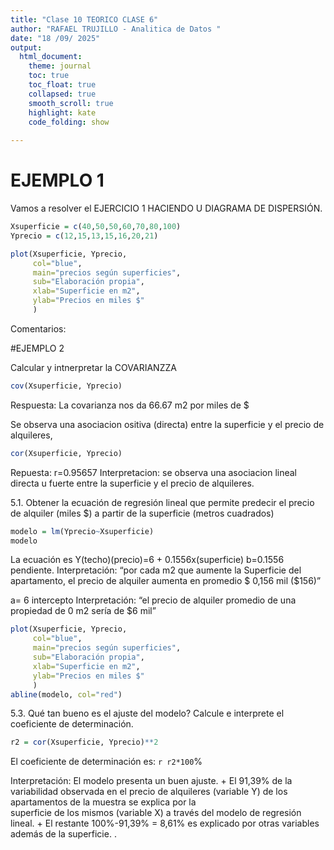 ```yaml
---
title: "Clase 10 TEORICO CLASE 6"
author: "RAFAEL TRUJILLO - Analitica de Datos "
date: "18 /09/ 2025"
output: 
  html_document:
    theme: journal
    toc: true
    toc_float: true
    collapsed: true
    smooth_scroll: true
    highlight: kate
    code_folding: show
    
---
```


# EJEMPLO 1

Vamos a resolver el EJERCICIO 1 HACIENDO U DIAGRAMA DE DISPERSIÓN.

```r
Xsuperficie = c(40,50,50,60,70,80,100)
Yprecio = c(12,15,13,15,16,20,21)

plot(Xsuperficie, Yprecio,
     col="blue",
     main="precios según superficies",
     sub="Elaboración propia",
     xlab="Superficie en m2",
     ylab="Precios en miles $"
     )

```

Comentarios: 

#EJEMPLO 2

Calcular y intnerpretar la COVARIANZZA

```r
cov(Xsuperficie, Yprecio)
```
Respuesta: La covarianza nos da 66.67 m2 por miles de $

Se observa una asociacion ositiva (directa) entre la superficie y el precio de alquileres,

```r
cor(Xsuperficie, Yprecio)
```
Repuesta: r=0.95657
Interpretacion: se observa una asociacion lineal directa u fuerte entre la superficie y el precio de alquileres.

5.1. Obtener la ecuación de regresión lineal que permite predecir el 
precio de alquiler (miles $) a partir de la superficie (metros 
cuadrados) 

```r
modelo = lm(Yprecio~Xsuperficie)
modelo
```
La ecuación es Y(techo)(precio)=6 + 0.1556x(superficie)
b=0.1556 pendiente.
Interpretación: "por cada m2 que aumente la Superficie del apartamento, el precio de alquiler aumenta en promedio $ 0,156 mil ($156)”

a= 6 intercepto
Interpretación: "el precio de alquiler promedio de una propiedad de 0 m2 sería de $6 mil”

```r
plot(Xsuperficie, Yprecio,
     col="blue",
     main="precios según superficies",
     sub="Elaboración propia",
     xlab="Superficie en m2",
     ylab="Precios en miles $"
     )
abline(modelo, col="red")
```
 5.3. Qué tan bueno es el ajuste del  modelo? Calcule e interprete el 
coeficiente de determinación. 

```r
r2 = cor(Xsuperficie, Yprecio)**2
```

El coeficiente de determinación es: `r r2*100`%

Interpretación: El modelo presenta un buen ajuste.
+ El 91,39% de la variabilidad observada en el precio de alquileres 
(variable Y) de los apartamentos de la muestra se explica  por la  
superficie de los mismos (variable X) a través del modelo de regresión 
lineal. 
+ El restante 100%-91,39% = 8,61% es explicado por otras variables 
además de la superficie. .